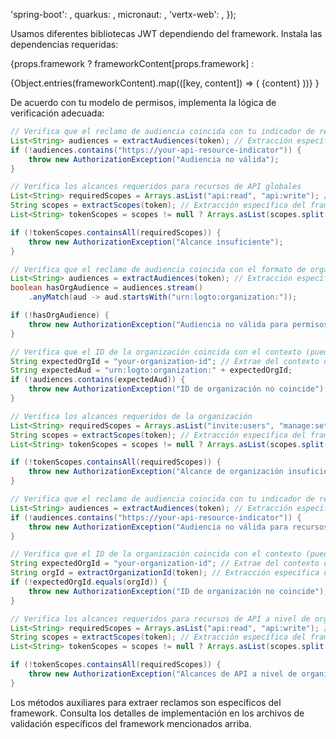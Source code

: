 

  'spring-boot': <SpringBootValidation />,
  quarkus: <QuarkusValidation />,
  micronaut: <MicronautValidation />,
  'vertx-web': <VertxValidation />,
});

Usamos diferentes bibliotecas JWT dependiendo del framework. Instala las dependencias requeridas:

{props.framework
? frameworkContent[props.framework]
:

<Tabs groupId="api-framework">
  {Object.entries(frameworkContent).map(([key, content]) => (
    <TabItem key={key} value={key} label={getFrameworkName(key)}>
      {content}
    </TabItem>
  ))}
</Tabs>
}

De acuerdo con tu modelo de permisos, implementa la lógica de verificación adecuada:

<Tabs groupId="permission-models">
<TabItem value="global-api-resources" label="Recursos de API globales">

```java
// Verifica que el reclamo de audiencia coincida con tu indicador de recurso de API
List<String> audiences = extractAudiences(token); // Extracción específica del framework
if (!audiences.contains("https://your-api-resource-indicator")) {
    throw new AuthorizationException("Audiencia no válida");
}

// Verifica los alcances requeridos para recursos de API globales
List<String> requiredScopes = Arrays.asList("api:read", "api:write"); // Reemplaza con tus alcances requeridos reales
String scopes = extractScopes(token); // Extracción específica del framework
List<String> tokenScopes = scopes != null ? Arrays.asList(scopes.split(" ")) : List.of();

if (!tokenScopes.containsAll(requiredScopes)) {
    throw new AuthorizationException("Alcance insuficiente");
}
```

</TabItem>
<TabItem value="organization-permissions" label="Permisos de organización (no API)">

```java
// Verifica que el reclamo de audiencia coincida con el formato de organización
List<String> audiences = extractAudiences(token); // Extracción específica del framework
boolean hasOrgAudience = audiences.stream()
    .anyMatch(aud -> aud.startsWith("urn:logto:organization:"));

if (!hasOrgAudience) {
    throw new AuthorizationException("Audiencia no válida para permisos de organización");
}

// Verifica que el ID de la organización coincida con el contexto (puede que necesites extraerlo del contexto de la solicitud)
String expectedOrgId = "your-organization-id"; // Extrae del contexto de la solicitud
String expectedAud = "urn:logto:organization:" + expectedOrgId;
if (!audiences.contains(expectedAud)) {
    throw new AuthorizationException("ID de organización no coincide");
}

// Verifica los alcances requeridos de la organización
List<String> requiredScopes = Arrays.asList("invite:users", "manage:settings"); // Reemplaza con tus alcances requeridos reales
String scopes = extractScopes(token); // Extracción específica del framework
List<String> tokenScopes = scopes != null ? Arrays.asList(scopes.split(" ")) : List.of();

if (!tokenScopes.containsAll(requiredScopes)) {
    throw new AuthorizationException("Alcance de organización insuficiente");
}
```

</TabItem>
<TabItem value="organization-level-api-resources" label="Recursos de API a nivel de organización">

```java
// Verifica que el reclamo de audiencia coincida con tu indicador de recurso de API
List<String> audiences = extractAudiences(token); // Extracción específica del framework
if (!audiences.contains("https://your-api-resource-indicator")) {
    throw new AuthorizationException("Audiencia no válida para recursos de API a nivel de organización");
}

// Verifica que el ID de la organización coincida con el contexto (puede que necesites extraerlo del contexto de la solicitud)
String expectedOrgId = "your-organization-id"; // Extrae del contexto de la solicitud
String orgId = extractOrganizationId(token); // Extracción específica del framework
if (!expectedOrgId.equals(orgId)) {
    throw new AuthorizationException("ID de organización no coincide");
}

// Verifica los alcances requeridos para recursos de API a nivel de organización
List<String> requiredScopes = Arrays.asList("api:read", "api:write"); // Reemplaza con tus alcances requeridos reales
String scopes = extractScopes(token); // Extracción específica del framework
List<String> tokenScopes = scopes != null ? Arrays.asList(scopes.split(" ")) : List.of();

if (!tokenScopes.containsAll(requiredScopes)) {
    throw new AuthorizationException("Alcances de API a nivel de organización insuficientes");
}
```

</TabItem>
</Tabs>

Los métodos auxiliares para extraer reclamos son específicos del framework. Consulta los detalles de implementación en los archivos de validación específicos del framework mencionados arriba.
